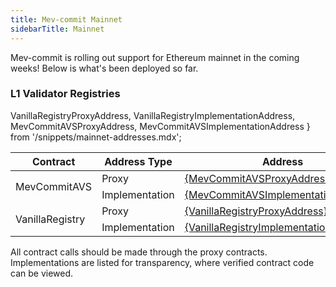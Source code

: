 ```yaml
---
title: Mev-commit Mainnet
sidebarTitle: Mainnet
---
```


Mev-commit is rolling out support for Ethereum mainnet in the coming weeks! Below is what's been deployed so far.

### **L1 Validator Registries**

  VanillaRegistryProxyAddress, 
  VanillaRegistryImplementationAddress, 
  MevCommitAVSProxyAddress, 
  MevCommitAVSImplementationAddress 
} from '/snippets/mainnet-addresses.mdx';

<table>
  <thead>
    <tr>
      <th>Contract</th>
      <th>Address Type</th>
      <th>Address</th>
    </tr>
  </thead>
  <tbody>
    <tr>
      <td rowspan="2">MevCommitAVS</td>
      <td style={{ textAlign: 'center' }}>Proxy</td>
      <td>
        <a href={`https://etherscan.io/address/${MevCommitAVSProxyAddress}`} target="_blank" rel="noopener noreferrer">
          {MevCommitAVSProxyAddress}
        </a>
      </td>
    </tr>
    <tr>
      <td style={{ textAlign: 'center' }}>Implementation</td>
      <td>
        <a href={`https://etherscan.io/address/${MevCommitAVSImplementationAddress}`} target="_blank" rel="noopener noreferrer">
          {MevCommitAVSImplementationAddress}
        </a>
      </td>
    </tr>
    <tr>
      <td rowspan="2">VanillaRegistry</td>
      <td style={{ textAlign: 'center' }}>Proxy</td>
      <td>
        <a href={`https://etherscan.io/address/${VanillaRegistryProxyAddress}`} target="_blank" rel="noopener noreferrer">
          {VanillaRegistryProxyAddress}
        </a>
      </td>
    </tr>
    <tr>
      <td style={{ textAlign: 'center' }}>Implementation</td>
      <td>
        <a href={`https://etherscan.io/address/${VanillaRegistryImplementationAddress}`} target="_blank" rel="noopener noreferrer">
          {VanillaRegistryImplementationAddress}
        </a>
      </td>
    </tr>
  </tbody>
</table> 

All contract calls should be made through the proxy contracts. Implementations are listed for transparency, where verified contract code can be viewed.

